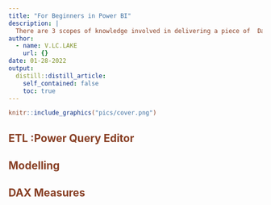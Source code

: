 ```yaml
---
title: "For Beginners in Power BI"
description: |
  There are 3 scopes of knowledge involved in delivering a piece of  Data Visualization task :1.	Data Analytical knowledge --- understand the power of data ( statistics, data transformation, machine learning models etc); 2.	Data Visualization knowledge --- use apt charts /graphs to tell the story you want.3.	Tools related knowledge --- choose a media to formalize the work ( pencil & paper, excel, Power BI, Tableau etc. ).Today, I am discussing the 3rd scope, more specifically, Power BI. 
author:
  - name: V.LC.LAKE
    url: {}
date: 01-28-2022
output:
  distill::distill_article:
    self_contained: false
    toc: true
---
```


<style>
#TOC {
  color: #873e23;
  font-family: Agency FB;
  font-size: 20px;
}
body{
  color: #873e23;
}
</style>

```r
knitr::include_graphics("pics/cover.png")
```

## ETL :Power Query Editor 

## Modelling 

## DAX Measures



